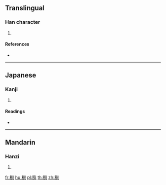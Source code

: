 {{character info/new}}
==Translingual==

===Han character===
{{Han char|rn=115|rad=禾|as=14|sn=19|four=|canj=HDHXC}}

# {{defn|Han|sort=禾14}}

====References====
* {{Han ref|kx=0861.080|dkj=25338|dj=1287.170|hdz=42635.110|uh=7A65|ud=31333}}

----

==Japanese==

===Kanji===
{{ja-kanji|grade=|rs=禾14}}

# {{defn|lang=ja|sort=禾14}}

====Readings====
* {{ja-readings|on=[[よ]] (yo)|kun=[[うえる]] (ueru)|nanori=}}

----

==Mandarin==

===Hanzi===
{{cmn-hanzi|pin=[[yù]] ([[yu4]])|wg=yü<sup>4</sup>}}

# {{defn|lang=cmn|sort=禾14}}

[[fr:穥]]
[[hu:穥]]
[[pl:穥]]
[[th:穥]]
[[zh:穥]]